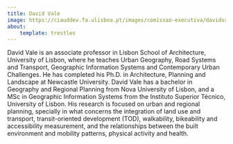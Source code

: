 ```yaml
---
title: David Vale
image: https://ciauddev.fa.ulisboa.pt/images/comissao-executiva/davidvale.jpg
about:
    template: trestles
---
```


David Vale is an associate professor in Lisbon School of Architecture, University of Lisbon, where he teaches Urban 
Geography, Road Systems and Transport, Geographic Information Systems and Contemporary Urban Challenges. He has completed 
his Ph.D. in Architecture, Planning and Landscape at Newcastle University. David Vale has a bachelor in Geography and Regional 
Planning from Nova University of Lisbon, and a MSc in Geographic Information Systems from the Instituto Superior Técnico, 
University of Lisbon. His research is focused on urban and regional planning, specially in what concerns the integration of 
land use and transport, transit-oriented development (TOD), walkability, bikeability and accessibility measurement, and the 
relationships between the built environment and mobility patterns, physical activity and health.